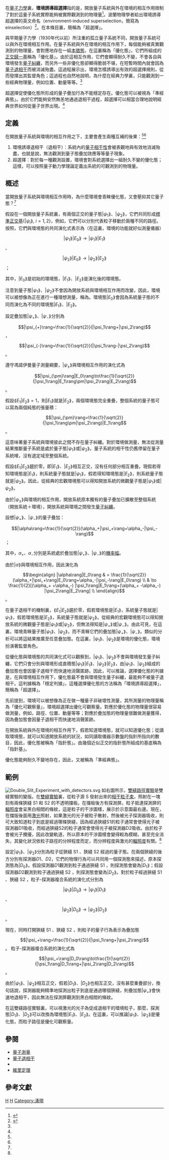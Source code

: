 {{TA
|G1=物理學
}}
在[[量子力學|量子力學]]裏，'''環境誘導超選擇'''指的是，開放量子系統與外在環境的相互作用限制了對於這量子系統實際能夠被實際觀測到的物理量<ref name=Schlosshauer2007>{{cite book|author=Maximilian A. Schlosshauer|title=Decoherence And the Quantum-To-Classical Transition|date=1 January 2007|publisher=Springer Science & Business Media|isbn=978-3-540-35773-5}}</ref>{{rp|6}}。波蘭物理學者{{le|沃傑克‧祖瑞克|Wojciech Zurek}}給出環境誘導超選擇的英文命名（environment-induced superselection，簡寫為einselection）<ref name="zurek03">{{Cite web |url=http://arxiv.org/abs/quant-ph/0105127 |title=Wojciech H. Zurek, Decoherence, einselection, and the quantum origins of the classical, ''Reviews of Modern Physics'' 2003, 75, 715 |access-date=2015-07-22 |archive-date=2014-10-07 |archive-url=https://web.archive.org/web/20141007130118/http://arxiv.org/abs/quant-ph/0105127 |dead-url=no }}</ref>。在本條目裏，簡稱為「超選擇」。

與早期量子力學（1930年代以前）所注重的孤立量子系統不同，開放量子系統可以與外在環境相互作用。在量子系統與外在環境的相互作用下，每個能夠被真實觀測到的物理量，會對應地存在一組[[本徵態|本徵態]]，在這裏稱為「優化態」，它們所組成的[[正交歸一基|正交歸一基]]稱為「優化基」。由於這相互作用，它們會顯得耐久不變，不會各自與環境發生[[量子糾纏|量子糾纏]]，而另外一些非優化態卻顯得脆弱不堪，在短暫時間內就會因為[[量子退相干|量子退相干]]而被消滅殆盡。這過程展示出，環境怎樣誘導出有效的超選擇規則，從而發揮出其監督角色；這過程也自然地說明，為什麼在經典力學裏，只能觀測到一些經典物理量，例如位置、動量等等。<ref name=Schlosshauer2007/>{{rp|6, 73}}

超選擇促使優化態所形成的量子疊加行為不能穩定存在。優化態可以被視為「準經典態」。由於它們能夠安然無恙地通過退相干過程，超選擇可以相當合理地說明經典世界如何從量子世界出現。<ref name=Schlosshauer2007/>{{rp|74}}

==定義==
在開放量子系統與環境的相互作用之下，主要會產生兩種互補的後果：<ref name=Schlosshauer2007/>{{rp|6}}<ref name="zurek03"/>{{rp|3}}
#環境誘導退相干（退相干）：系統內的[[量子相干性|量子相干性]]會被表觀地與有效地消滅殆盡，也就是說，無法觀測到量子態疊加效應等等量子現象。
#超選擇：對於每一種觀測設置，環境會對系統選擇出一組耐久不變的優化態；這樣，可以按照量子動力學理論定義出系統的可觀測到的物理量。

==概述==
當開放量子系統與環境相互作用時，為什麼環境會青睞優化態，又會壓抑其它量子態？<ref name=Schlosshauer2007/>{{rp|72-76}}

假設在一個開放量子系統裏，有兩個正交的量子態<math>|\psi_1\rang</math>、<math>|\psi_2\rang</math>，它們共同形成[[標準正交基|標準正交基]]<math>\{|\psi_i\rang,\ i=1,2\}</math>，例如，它們可以分別代表粒子移動於兩種不同的路徑。按照{{le|馮諾伊曼量子測量綱要|Von Neumann measurement scheme}}，它們與環境態的共同演化式表示為（在這裏，環境的功能就好似測量儀器）
:<math>|\psi_1\rang|E_0\rang\to|\psi_1\rang|E_1\rang</math>、
:<math>|\psi_2\rang|E_0\rang\to|\psi_2\rang|E_2\rang</math>；

其中，<math>|E_0\rang</math>是初始的環境態，<math>|E_1\rang</math>、<math>|E_2\rang</math>是演化後的環境態。

注意到量子態<math>|\psi_1\rang</math>、<math>|\psi_2\rang</math>不會因為開放系統與環境相互作用而改變，因此，環境可以被想像為正在進行一種理想測量，稱為{{le|量子非破壞性測量|quantum nondemolition measurement}}。環境態<math>|E_0\rang</math>會因為系統量子態的不同而演化為不同的環境態<math>|E_1\rang</math>、<math>|E_2\rang</math>。

設定疊加態<math>|\psi_{+}\rang</math>、<math>|\psi_{-}\rang</math>分別為
:<math>|\psi_{+}\rang=\frac{1}{\sqrt{2}}(|\psi_1\rang+|\psi_2\rang)</math>，
:<math>|\psi_{-}\rang=\frac{1}{\sqrt{2}}(|\psi_1\rang-|\psi_2\rang)</math>。

遵守馮諾伊曼量子測量綱要，<math>|\psi_{\pm}\rang</math>與環境相互作用的演化式為
:<math>|\psi_{\pm}\rang|E_0\rang\to\frac{1}{\sqrt{2}}(|\psi_1\rang|E_1\rang\pm|\psi_2\rang|E_2\rang)</math>。

假設<math>\lang E_1|E_2\rang=1</math>，則<math>|E_1\rang</math>就是<math>|E_2\rang</math>，兩個環境態完全重疊，整個系統的量子態可以寫為兩個純態的張量積：
:<math>|\psi_{\pm}\rang=\frac{1}{\sqrt{2}}(|\psi_1\rang\pm|\psi_2\rang)|E_1\rang</math>。

這意味著量子系統與環境彼此之間不存在量子糾纏。對於環境做測量，無法從測量結果推斷量子系統是處於量子態<math>|\psi_1\rang</math>或<math>|\psi_2\rang</math>。量子系統的相干性仍舊停留在量子系統哩，沒有退定域至整個系統。

假設<math>\lang E_1|E_2\rang</math>趨於零，即<math>|E_1\rang</math>、<math>|E_2\rang</math>相互正交，沒有任何部分相互重疊。現假若得知環境態是<math>|E_1\rang</math>，則系統量子態就是<math>|\psi_1\rang</math>，假若得知環境態是<math>|E_2\rang</math>，則系統量子態就是<math>|\psi_2\rang</math>。因此，從經典的宏觀環境態可以得知開放系統的微觀量子態是<math>|\psi_1\rang</math>或<math>|\psi_2\rang</math>。

由於<math>|\psi_{\pm}\rang</math>與環境的相互作用，開放系統原本獨有的量子疊加已擴散至整個系統（開放系統＋環境），開放系統與環境之間發生[[量子糾纏|量子糾纏]]。

設想<math>|\psi_+\rang</math>、<math>|\psi_-\rang</math>的量子疊加：
:<math>|\alpha\rang=\frac{1}{\sqrt{2}}(\alpha_+|\psi_+\rang+\alpha_-|\psi_-\rang)</math>；

其中，<math>\alpha_+</math>、<math>\alpha_-</math>分別是系統處於疊加態<math>|\psi_+\rang</math>、<math>|\psi_-\rang</math>的[[機率幅|機率幅]]。

由於<math>|\alpha\rang</math>與環境相互作用，因此演化為
:<math>\begin{align}
|\alpha\rang|E_0\rang & = \frac{1}{\sqrt{2}}(\alpha_+|\psi_+\rang|E_0\rang+\alpha_-|\psi_-\rang|E_0\rang) \\
& \to \frac{1}{2}[(\alpha_+ +\alpha_-) |\psi_1\rang|E_1\rang+(\alpha_+ -\alpha_-) |\psi_2\rang|E_2\rang]  \\
\end{align}</math><span style="vertical-align:bottom">。</span>

在量子退相干的機制裏，<math>\lang E_1|E_2\rang</math>趨於零，假若環境態是<math>|E_1\rang</math>，系統量子態就是<math>|\psi_1\rang</math>，假若環境態是<math>|E_2\rang</math>，系統量子態就是<math>|\psi_2\rang</math>。從經典的宏觀環境態可以得知開放系統的微觀量子態是<math>|\psi_1\rang</math>或<math>|\psi_2\rang</math>，但無法得知是<math>|\psi_+\rang</math>或<math>|\psi_-\rang</math>。由此可見，在這裏，環境青睞量子態<math>|\psi_1\rang</math>、<math>|\psi_2\rang</math>，而不青睞它們的疊加態<math>|\psi_+\rang</math>、<math>|\psi_-\rang</math>。類似的分析可以將這結果推廣至任意疊加態。在這裏，<math>|\psi_1\rang</math>、<math>|\psi_2\rang</math>是環境的優化態，環境扮演著監督角色。

從優化態與環境態的共同演化式可以觀察到，<math>|\psi_1\rang</math>、<math>|\psi_2\rang</math>不會與環境發生量子糾纏，它們只會分別與環境形成直積態<math>|\psi_1\rang|E_1\rang</math>、<math>|\psi_2\rang|E_2\rang</math>，由<math>|\psi_1\rang</math>、<math>|\psi_2\rang</math>組成的疊加態也會因量子退相干而快速地消聲匿跡。因此，可以推論，選擇優化態的判據是，在與環境相互作用下，優化態最不會與環境發生量子糾纏，最能夠不被量子退相干。這判據稱為「穩定判據」，這種選擇優化態的方法稱為「環境誘導超選擇」，簡稱為「超選擇」。

先前提到，環境可以被想像為正在做一種量子非破壞性測量，其所測量的物理量稱為「優化可觀察量」，環境超選擇出優化可觀察量。對應於優化態的物理量很容易做測量，例如，路徑、位置、動量等等；對應於疊加態的物理量很難做測量獲得，因為疊加態會因量子退相干而快速地消聲匿跡。

在開放系統與外在環境的相互作用下，假若知道環境態，就可以知道優化態；從讀取環境態，就可以知道開放系統的狀況，如同讀取儀器示數盤的指針所指向的數目，因此，優化態被稱為「指針態」。由幾個近似正交的指針態所組成的基底稱為「指針基」。

優化態能夠耐久不變地存在，因此，又被稱為「準經典態」。

==範例==
[[File:Double_Slit_Experiment_with_detectors.svg|right]]
如右圖所示，[[雙縫實驗|雙縫路徑實驗]]是雙縫實驗的變版。在[[雙縫實驗|雙縫實驗]]裏，從粒子源 <math>\mathrm{S}</math> 發射出來的[[相干性|相干粒子束]]，照射在一塊刻有兩條狹縫 <math>\mathrm{S1}</math> 和 <math>\mathrm{S2}</math> 的不透明擋板。在擋板後方有探測屏。粒子抵達探測屏的[[輻照度|輻照度]]會呈黑白相間的條紋，這是粒子的干涉圖樣，展示於示意圖最右邊。現在，在擋版後面用[[激光|激光]]照射，如果激光的光子被粒子散射，然後被光子探測器吸收，則可大致知道粒子到底是經過哪條狹縫，因為經過狹縫<math>\mathrm{S1}</math>的粒子通常會使得光子被探測器<math>\mathrm{D1}</math>吸收，而經過狹縫<math>\mathrm{S2}</math>的粒子通常會使得光子被探測器<math>\mathrm{D2}</math>吸收。由於粒子會被光子攪擾，因此改變軌道，所以原本的干涉圖樣會變得較為模糊，甚至完全消失，其變化狀況依粒子路徑的分辨程度而定，而分辨程度與激光的[[輻照度|輻照度]]有關。<ref name=Schlosshauer2007/>{{rp|63-65}}

設定<math>|\psi_1\rang</math>、<math>|\psi_2\rang</math>分別為粒子從狹縫 <math>\mathrm{S1}</math> 、狹縫 <math>\mathrm{S2}</math> 經過的量子態。在兩個狹縫的後方分別有探測器<math>D1</math>、<math>D2</math>，它們的物理行為可以共同用一個探測態來描述，原本探測態為<math>|D_0\rang</math>。假設探測器<math>D1</math>觀測到粒子通過狹縫 <math>\mathrm{S1}</math> ，則探測態會變為<math>|D_1\rang</math>；假設探測器<math>D2</math>觀測到粒子通過狹縫 <math>\mathrm{S2}</math> ，則探測態會變為<math>|D_2\rang</math>。對於粒子經過狹縫 <math>\mathrm{S1}</math> 、狹縫 <math>\mathrm{S2}</math> ，粒子-探測器複合系統的演化式分別為
:<math>|\psi_1\rang|D_0\rang\to|\psi_1\rang|D_1\rang</math>、
:<math>|\psi_2\rang|D_0\rang\to|\psi_2\rang|D_2\rang</math>。

現在，同時打開狹縫 <math>\mathrm{S1}</math> 、狹縫 <math>\mathrm{S2}</math> ，則粒子的量子行為表示為疊加態
:<math>|\psi_+\rang=\frac{1}{\sqrt{2}}(|\psi_1\rang+|\psi_2\rang)</math>。
粒子-探測器複合系統的演化式為
:<math>|\psi_+\rang|D_0\rang\to\frac{1}{\sqrt{2}}(|\psi_1\rang|D_1\rang+|\psi_2\rang|D_2\rang)</math>。

由於<math>|\psi_1\rang</math>、<math>|\psi_2\rang</math>相互正交，假若<math>|D_1\rang</math>、<math>|D_2\rang</math>也相互正交，沒有甚麼重疊部分，換句話說，探測器能夠精準地探測出粒子到底是通過哪個狹縫，則疊加態<math>|\psi_+\rang</math>會快速地退相干，因此無法在探測屏觀測到黑白相間的條紋。

在這雙縫路徑實驗裏，可以視激光的光子為促成退相干的環境粒子，那麼，探測態<math>|D_1\rang</math>、<math>|D_2\rang</math>可以改換為環境態<math>|E_1\rang</math>、<math>|E_2\rang</math>。在這裏，可以推論<math>|\psi_1\rang</math>、<math>|\psi_2\rang</math>是優化態，而粒子路徑是優化可觀察量。

==參閱==
* [[量子測量|量子測量]]
* [[量子退相干|量子退相干]]
* {{le|量子達爾文論|Quantum Darwinism}}
*[[維里定理|維里定理]]

==參考文獻==
{{reflist}}

[[Category:量子力學|H]]
[[Category:量子測量|H]]
[[Category:湧現|Category:湧現]]